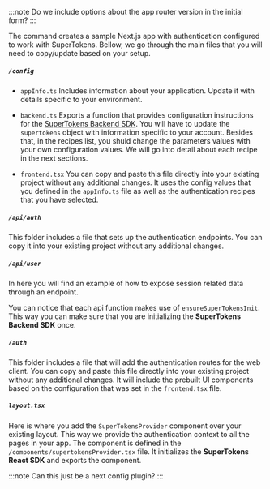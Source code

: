 
:::note
Do we include options about the app router version in the initial form? 
:::

The command creates a sample Next.js app with authentication configured to work with SuperTokens.
Bellow, we go through the main files that you will need to copy/update based on your setup.

##### `/config`

- `appInfo.ts` 
Includes information about your application. Update it with details specific to your environment.

- `backend.ts`
Exports a function that provides configuration instructions for the [SuperTokens Backend SDK](/backend-sdk).
You will have to update the `supertokens` object with information specific to your account. 
Besides that, in the recipes list, you shuld change the parameters values with your own configuration values. We will go into detail about each recipe in the next sections.  

- `frontend.tsx`
You can copy and paste this file directly into your existing project without any additional changes. It uses the config values that you defined in the `appInfo.ts` file as well as the authentication
recipes that you have selected.

##### `/api/auth`

This folder includes a file that sets up the authentication endpoints. You can copy it into your existing project without any additional changes.

##### `/api/user`

In here you will find an example of how to expose session related data through an endpoint.

You can notice that each api function makes use of `ensureSuperTokensInit`. This way you can make sure that you are initializing the **SuperTokens Backend SDK** once.   

##### `/auth`

This folder includes a file that will add the authentication routes for the web client. You can copy and paste this file directly into your existing project without any additional changes.
It will include the prebuilt UI components based on the configuration that was set in the `frontend.tsx` file.

##### `layout.tsx`

Here is where you add the `SuperTokensProvider` component over your existing layout. This way we provide the authentication context to all the pages in your app.
The component is defined in the `/components/supertokensProvider.tsx` file. It initializes the **SuperTokens React SDK** and exports the component.

:::note
Can this just be a next config plugin?
:::
